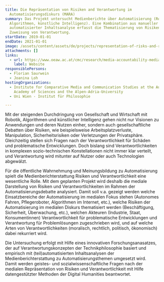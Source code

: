 ```yaml
---
title: Die Repräsentation von Risiken and Verantwortung im
  Automatisierungsdiskurs (MARA)
summary: Das Projekt untersucht Medienberichte über Automatisierung (Robotik,
  Algorithmen, künstliche Intelligenz). Eine Kombination aus manueller und
  automatisierter Inhaltsanalyse erfasst die Thematisierung von Risiken und die
  Zuweisung von Verantwortung.
startDate: 2019-01-01
endDate: 2021-01-01
image: /assets/content/assets/de/projects/representation-of-risks-and-responsibility-in-the-automation-debate-mara/mara_automatisierung_bild.jpg
attachments: []
links:
  - url: https://www.oeaw.ac.at/cmc/research/media-accountability-media-change/media-ethics-and-media-accountability/triple-a-algorithms-automation-accountability/risks-and-responsibility-in-the-automation-debate-mara/
    label: Website
responsiblePersons:
  - Florian Saurwein
  - Joanina Loh
hostingOrganizations:
  - Institute for Comparative Media and Communication Studies at the Austrian
    Academy of Sciences and the Alpen-Adria-University
  - Uni Wien - Institut für Philosophie

---
```

Mit der steigenden Durchdringung von Gesellschaft und Wirtschaft mit Robotik, Algorithmen und künstlicher Intelligenz gehen nicht nur Visionen zu Anwendungen und deren Nutzen einher, sondern auch gesellschaftliche Debatten über Risiken, wie beispielsweise Arbeitsplatzverluste, Manipulation, Sicherheitsrisiken oder Verletzungen der Privatsphäre. Gleichzeitig stellen sich Fragen nach der Verantwortlichkeit für Schäden und problematische Entwicklungen. Doch bislang sind Verantwortlichkeiten in komplexen sozio-technischen Konstellationen nicht immer klar verteilt, und Verantwortung wird mitunter auf Nutzer oder auch Technologien abgewälzt.

Für die öffentliche Wahrnehmung und Meinungsbildung zu Automatisierung spielt die Medienberichterstattung Risiken und Verantwortlichkeit eine wesentliche Rolle.  Mit dem geplanten Projekt wird deshalb die mediale Darstellung von Risiken und Verantwortlichkeiten im Rahmen der Automatisierungsdebatte analysiert. Damit soll v.a. gezeigt werden welche Einsatzbereiche der Automatisierung im medialen Fokus stehen (Autonomes Fahren, Pflegeroboter, Algorithmen im Internet, etc.), welche Risiken der Automatisierung im medialen Diskurs thematisiert werden (Beschäftigung, Sicherheit, Überwachung, etc.), welchen Akteuren (Industrie, Staat, Konsumentinnen) Verantwortlichkeit für problematische Entwicklungen und Verantwortung für Problemlösungen zugeschrieben wird, und auf welche Arten von Verantwortlichkeiten (moralisch, rechtlich, politisch, ökonomisch) dabei rekurriert wird.

Die Untersuchung erfolgt mit Hilfe eines innovativen Forschungsanasatzes, der auf Verantwortungskonzepten der Technikphilosophie basiert und empirisch mit (teil)automatisierten Inhaltsanalysen der Medienberichterstattung zu Automatisierungsthemen umgesetzt wird. Damit werden geistes- und sozialwissenschaftliche Fragen nach der medialen Repräsentation von Risiken und Verantwortlichkeit mit Hilfe datengestützter Methoden der Digital Humanities beantwortet.
